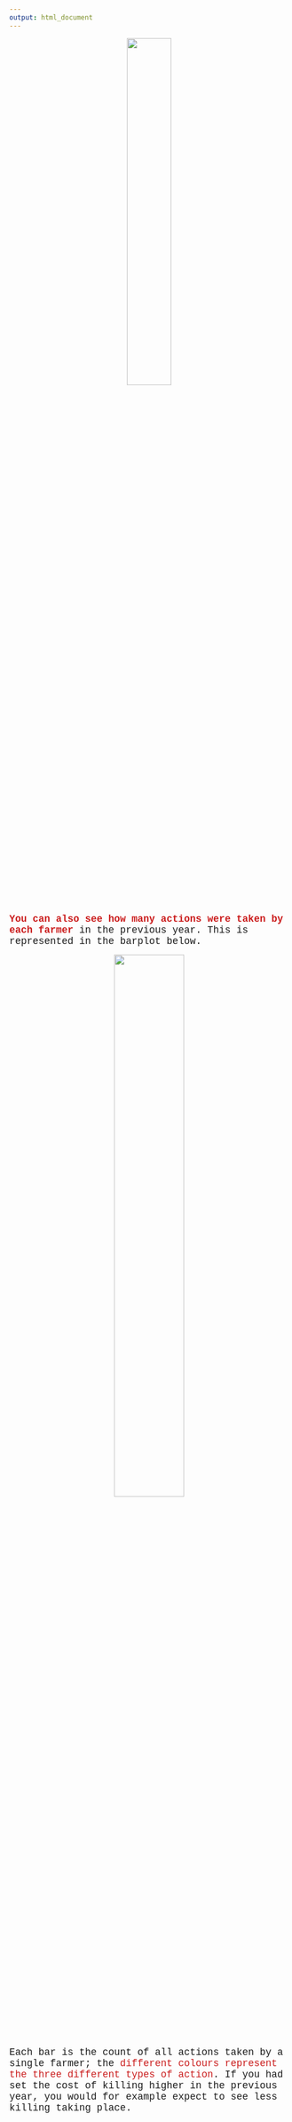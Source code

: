```yaml
---
output: html_document
---
```


<div style="text-align: center">
<img src="GMSEGAME_logo_only.jpg" width="40%"><br>
</div>

<span style="font-family: Courier New; font-size: 1.25em">
<span style="color:#ca1b1b;">**You can also see how many actions were taken by each farmer**</span> in the previous year. This is represented in the barplot below.</span>

<div style="text-align: center">
<img src="actions3.jpg" width="50%">
</div>

<span style="font-family: Courier New; font-size: 1.25em">Each bar is the count of all actions taken by a single farmer; the <span style="color:#ca1b1b;">different colours represent the three different types of action</span>. If you had set the cost of killing higher in the previous year, you would for example expect to see less killing taking place.</span>

